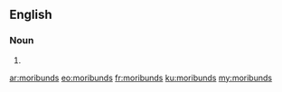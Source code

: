 ==English==

===Noun===
{{head|en}}

# {{plural of|moribund}}

[[ar:moribunds]]
[[eo:moribunds]]
[[fr:moribunds]]
[[ku:moribunds]]
[[my:moribunds]]